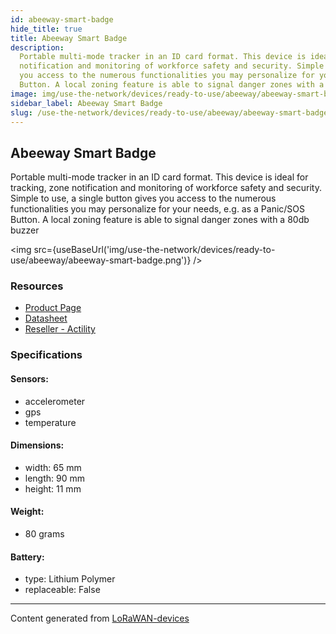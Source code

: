 ```yaml
---
id: abeeway-smart-badge
hide_title: true
title: Abeeway Smart Badge
description:
  Portable multi-mode tracker in an ID card format. This device is ideal for tracking, zone
  notification and monitoring of workforce safety and security. Simple to use, a single button gives
  you access to the numerous functionalities you may personalize for your needs, e.g. as a Panic/SOS
  Button. A local zoning feature is able to signal danger zones with a 80db buzzer
image: img/use-the-network/devices/ready-to-use/abeeway/abeeway-smart-badge.png
sidebar_label: Abeeway Smart Badge
slug: /use-the-network/devices/ready-to-use/abeeway/abeeway-smart-badge
---
```



## Abeeway Smart Badge

Portable multi-mode tracker in an ID card format. This device is ideal for tracking, zone
notification and monitoring of workforce safety and security. Simple to use, a single button gives
you access to the numerous functionalities you may personalize for your needs, e.g. as a Panic/SOS
Button. A local zoning feature is able to signal danger zones with a 80db buzzer

<img src={useBaseUrl('img/use-the-network/devices/ready-to-use/abeeway/abeeway-smart-badge.png')} />

### Resources

- [Product Page](https://www.abeeway.com/smart-badge/)
- [Datasheet](https://www.abeeway.com/wp-content/uploads/2020/10/Abeeway_Badge-data-sheet_12_DIGITAL.pdf)
- [Reseller - Actility](https://market.thingpark.com/catalog/product/view/id/11550/s/abeeway-smart-badge/?___store=default)

### Specifications

#### Sensors:

- accelerometer
- gps
- temperature

#### Dimensions:

- width: 65 mm
- length: 90 mm
- height: 11 mm

#### Weight:

- 80 grams

#### Battery:

- type: Lithium Polymer
- replaceable: False

---

Content generated from [LoRaWAN-devices](https://github.com/TheThingsNetwork/lorawan-devices)
